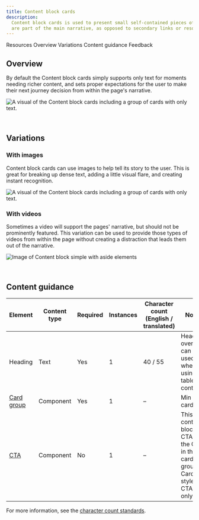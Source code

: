 ```yaml
---
title: Content block cards
description:
  Content block cards is used to present small self-contained pieces of information as cards. Use this when the cards
  are part of the main narrative, as opposed to secondary links or resources.
---
```



<ComponentDescription name="Content block cards" type="layout" />

<AnchorLinks>

<AnchorLink>Resources</AnchorLink>
<AnchorLink>Overview</AnchorLink>
<AnchorLink>Variations</AnchorLink>
<AnchorLink>Content guidance</AnchorLink>
<AnchorLink>Feedback</AnchorLink>

</AnchorLinks>

<ResourceLinks name="Content block cards" type="layout" />

## Overview

By default the Content block cards simply supports only text for moments needing richer content, and sets proper
expectations for the user to make their next journey decision from within the page's narrative.

![A visual of the Content block cards including a group of cards with only text.](../../images/pattern/content-block-with-cards/content-block-with-cards.jpg)

<br />

## Variations

### With images

Content block cards can use images to help tell its story to the user. This is great for breaking up dense text, adding
a little visual flare, and creating instant recognition.

![A visual of the Content block cards including a group of cards with only text.](../../images/pattern/content-block-with-cards/content-block-with-cards-with-images.jpg)

### With videos

Sometimes a video will support the pages' narrative, but should not be prominently featured. This variation can be used
to provide those types of videos from within the page without creating a distraction that leads them out of the
narrative.

![Image of Content block simple with aside elements](../../images/pattern/content-block-with-cards/content-block-with-cards-with-videos.jpg)

<br />

## Content guidance

| Element                                                                  | Content type  | Required | Instances   | Character count <br/>(English / translated)     | Notes                                                                            |
| -------------------------------------------------------------------------| ------------- | -------- | ----------- | ----------------------------------------------- | -------------------------------------------------------------------------------- |
| Heading                                                                  | Text          | Yes      | 1           | 40 / 55                                         | Heading override can be used when using table of contents.                        |                                                  
| [Card group](https://www.ibm.com/standards/carbon/components/card-group) | Component     | Yes      | 1           | –                                               | Min of 2 cards.                                                                   |
| [CTA](https://www.ibm.com/standards/carbon/components/cta#card)          | Component     | No       | 1           | –                                               | This is a content block CTA, not the CTA in the card group. Card style CTA only. |                          

For more information, see the [character count standards](https://www.ibm.com/standards/carbon/guidelines/content/#character-count-standards).


<ComponentFooter name="Content block cards" type="layout" />

